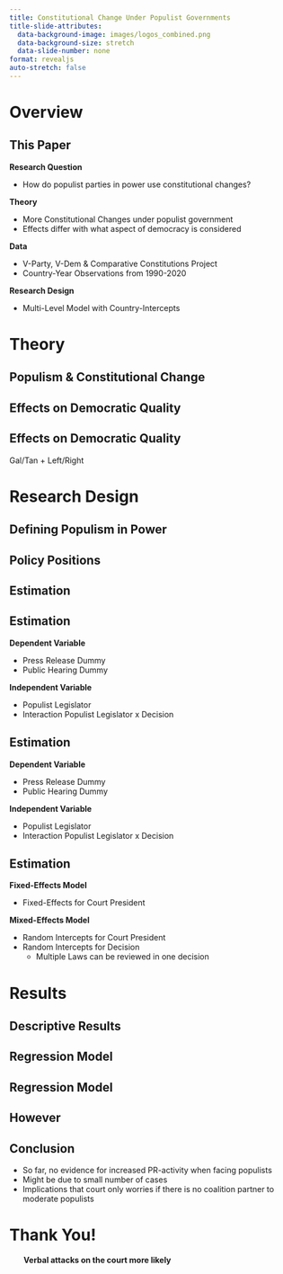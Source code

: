 ```yaml
---
title: Constitutional Change Under Populist Governments
title-slide-attributes:
  data-background-image: images/logos_combined.png
  data-background-size: stretch
  data-slide-number: none
format: revealjs
auto-stretch: false
---
```


# Overview {.theme-section1 .h1}

## This Paper {.smaller}

**Research Question**

-   How do populist parties in power use constitutional changes?


::: fragment
**Theory**

- More Constitutional Changes under populist government
- Effects differ with what aspect of democracy is considered
  
:::


::: fragment
**Data**

- V-Party, V-Dem & Comparative Constitutions Project
- Country-Year Observations from 1990-2020

:::

:::fragment

**Research Design**

-   Multi-Level Model with Country-Intercepts

:::

# Theory {.theme-section1}

## Populism & Constitutional Change 



## Effects on Democratic Quality


## Effects on Democratic Quality

Gal/Tan + Left/Right

# Research Design {.theme-section1}

## Defining Populism in Power



## Policy Positions



## Estimation 



## Estimation

**Dependent Variable**

-   Press Release Dummy
-   Public Hearing Dummy

**Independent Variable**

-   Populist Legislator
-   Interaction Populist Legislator x Decision

## Estimation {visibility="uncounted"}

**Dependent Variable**

-   Press Release Dummy
-   Public Hearing Dummy

**Independent Variable**

-   Populist Legislator
-   [Interaction Populist Legislator x Decision]{.rose}

## Estimation

**Fixed-Effects Model**

-   Fixed-Effects for Court President

**Mixed-Effects Model**

-   Random Intercepts for Court President
-   Random Intercepts for Decision
    -   Multiple Laws can be reviewed in one decision
    
# Results {.theme-section1}

## Descriptive Results



## Regression Model



## Regression Model

## However


## Conclusion

- So far, no evidence for increased PR-activity when facing populists
- Might be due to small number of cases 
- Implications that court only worries if there is no coalition partner to moderate populists

#  Thank You!

::: {.fragment .fade-in style="text-indent: 5%;"}
[**Verbal attacks on the court more likely**]{.rose}
:::
